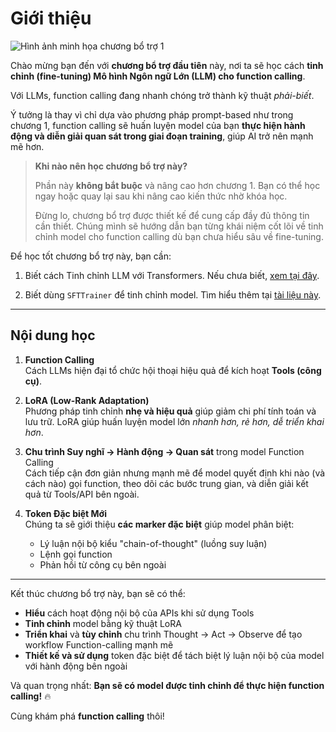 # Giới thiệu

![Hình ảnh minh họa chương bổ trợ 1](https://huggingface.co/datasets/agents-course/course-images/resolve/main/en/bonus-unit1/thumbnail.jpg)

Chào mừng bạn đến với **chương bổ trợ đầu tiên** này, nơi ta sẽ học cách **tinh chỉnh (fine-tuning) Mô hình Ngôn ngữ Lớn (LLM) cho function calling**.

Với LLMs, function calling đang nhanh chóng trở thành kỹ thuật *phải-biết*. 

Ý tưởng là thay vì chỉ dựa vào phương pháp prompt-based như trong chương 1, function calling sẽ huấn luyện model của bạn **thực hiện hành động và diễn giải quan sát trong giai đoạn training**, giúp AI trở nên mạnh mẽ hơn.

> **Khi nào nên học chương bổ trợ này?**
>
> Phần này **không bắt buộc** và nâng cao hơn chương 1. Bạn có thể học ngay hoặc quay lại sau khi nâng cao kiến thức nhờ khóa học.
>  
> Đừng lo, chương bổ trợ được thiết kế để cung cấp đầy đủ thông tin cần thiết. Chúng mình sẽ hướng dẫn bạn từng khái niệm cốt lõi về tinh chỉnh model cho function calling dù bạn chưa hiểu sâu về fine-tuning.

Để học tốt chương bổ trợ này, bạn cần:

1. Biết cách Tinh chỉnh LLM với Transformers. Nếu chưa biết, [xem tại đây](https://huggingface.co/learn/nlp-course/chapter3/1?fw=pt).

2. Biết dùng `SFTTrainer` để tinh chỉnh model. Tìm hiểu thêm tại [tài liệu này](https://huggingface.co/learn/nlp-course/en/chapter11/1). 

---

## Nội dung học

1. **Function Calling**  
   Cách LLMs hiện đại tổ chức hội thoại hiệu quả để kích hoạt **Tools (công cụ)**.

2. **LoRA (Low-Rank Adaptation)**  
   Phương pháp tinh chỉnh **nhẹ và hiệu quả** giúp giảm chi phí tính toán và lưu trữ. LoRA giúp huấn luyện model lớn *nhanh hơn, rẻ hơn, dễ triển khai hơn*.

3. **Chu trình Suy nghĩ → Hành động → Quan sát** trong model Function Calling  
   Cách tiếp cận đơn giản nhưng mạnh mẽ để model quyết định khi nào (và cách nào) gọi function, theo dõi các bước trung gian, và diễn giải kết quả từ Tools/API bên ngoài.

4. **Token Đặc biệt Mới**  
   Chúng ta sẽ giới thiệu **các marker đặc biệt** giúp model phân biệt:
   - Lý luận nội bộ kiểu "chain-of-thought" (luồng suy luận)  
   - Lệnh gọi function  
   - Phản hồi từ công cụ bên ngoài

---

Kết thúc chương bổ trợ này, bạn sẽ có thể:

- **Hiểu** cách hoạt động nội bộ của APIs khi sử dụng Tools  
- **Tinh chỉnh** model bằng kỹ thuật LoRA  
- **Triển khai** và **tùy chỉnh** chu trình Thought → Act → Observe để tạo workflow Function-calling mạnh mẽ  
- **Thiết kế và sử dụng** token đặc biệt để tách biệt lý luận nội bộ của model với hành động bên ngoài

Và quan trọng nhất: **Bạn sẽ có model được tinh chỉnh để thực hiện function calling!** 🔥

Cùng khám phá **function calling** thôi!
